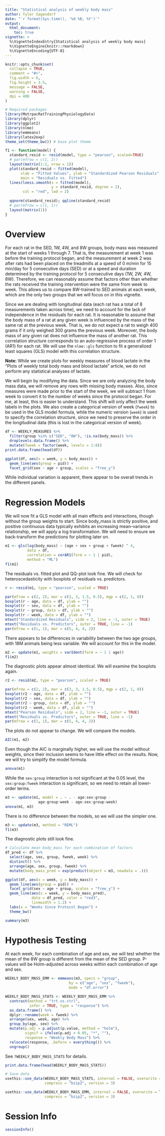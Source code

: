 ```yaml
---
title: "Statistical analysis of weekly body mass"
author: Tyler Sagendorf
date: "`r format(Sys.time(), '%d %B, %Y')`"
output: 
  html_document:
    toc: true
vignette: >
  %\VignetteIndexEntry{Statistical analysis of weekly body mass}
  %\VignetteEngine{knitr::rmarkdown}
  %\VignetteEncoding{UTF-8}
---
```


```r
knitr::opts_chunk$set(
  collapse = TRUE,
  comment = "#>",
  fig.width = 6,
  fig.height = 3.5,
  message = FALSE,
  warning = FALSE, 
  dpi = 400
)
```

```r
# Required packages
library(MotrpacRatTrainingPhysiologyData)
library(dplyr)
library(ggplot2)
library(nlme)
library(emmeans)
library(latex2exp)
theme_set(theme_bw()) # base plot theme
```

```r
f1 <- function(model) {
  standard_resid <- resid(model, type = "pearson", scaled=TRUE)
  # par(mfrow = c(1, 2))
  layout(matrix(1:2, nrow = 1))
  plot(standard_resid ~ fitted(model),
       xlab = "Fitted Values", ylab = "Standardized Pearson Residuals",
       main = "Residuals vs. Fitted")
  lines(loess.smooth(x = fitted(model),
                     y = standard_resid, degree = 2),
        col = "red", lwd = 2)
  
  qqnorm(standard_resid); qqline(standard_resid)
  # par(mfrow = c(1, 1))
  layout(matrix(1))
}
```


# Overview

For each rat in the SED, 1W, 4W, and 8W groups, body mass was measured at the start of weeks 1 through 7. That is, the measurement at week 1 was before the training protocol began, and the measurement at week 2 was after rats had been placed on the treadmills at a speed of 0 m/min for 15 min/day for 5 consecutive days (SED) or at a speed and duration determined by the training protocol for 5 consecutive days (1W, 2W, 4W, 8W). Therefore, we can reasonably assume that factors other than whether the rats received the training intervention were the same from week to week. This allows us to compare 8W-trained to SED animals at each week, which are the only two groups that we will focus on in this vignette.

Since we are dealing with longitudinal data (each rat has a total of 8 measurements taken across time), we need to account for the lack of independence in the residuals for each rat. It is reasonable to assume that the body mass of a rat at any given week is influenced by the mass of the same rat at the previous week. That is, we do not expect a rat to weigh 400 grams if it only weighed 300 grams the previous week. Moreover, the body mass of any given rat does not influence the mass of another rat. This correlation structure corresponds to an auto-regressive process of order 1 (AR1) for each rat. We will use the `nlme::gls` function to fit a generalized least squares (GLS) model with this correlation structure.

**Note:** While we create plots for weekly measures of blood lactate in the "Plots of weekly total body mass and blood lactate" article, we do not perform any statistical analyses of lactate.

We will begin by modifying the data. Since we are only analyzing the body mass data, we will remove any rows with missing body masses. Also, since measures were made prior to the start of the week, we will subtract 1 from week to convert it to the number of weeks since the protocol began. For me, at least, this is easier to understand. This shift will only affect the week labels in the plots. We also create a categorical version of week (`fweek`) to be used in the GLS model formula, while the numeric version (`week`) is used to specify the correlation structure, since we need to preserve the order in the longitudinal data (this is lost in the categorical version of week).

```r
df <- WEEKLY_MEASURES %>% 
  filter(group %in% c("SED", "8W"), !is.na(body_mass)) %>% 
  droplevels.data.frame() %>% 
  mutate(fweek = factor(week, levels = 1:8))
print.data.frame(head(df))
```

```r
ggplot(df, aes(x = week, y = body_mass)) + 
  geom_line(aes(group = pid)) +
  facet_grid(sex ~ age + group, scales = "free_y")
```

While individual variation is apparent, there appear to be overall trends in the different panels.


# Regression Models

We will now fit a GLS model with all main effects and interactions, though without the group weights to start. Since body_mass is strictly positive, and positive continuous data typically exhibits an increasing mean--variance relationship, we will apply a log transformation. We will need to ensure we back-transform the predictions for plotting later on.

```r
m1 <- gls(log(body_mass) ~ (age + sex + group + fweek) ^ 4,
          data = df,
          correlation = corAR1(form = ~ 1 | pid),
          method = "ML")
f1(m1)
```

The residuals vs. fitted plot and QQ-plot look fine. We will check for heteroscedasticity with boxplots of residuals vs. predictors.

```r
r <- resid(m1, type = "pearson", scaled = TRUE)

par(mfrow = c(2, 2), mar = c(3, 3, 1.5, 0.5), mgp = c(2, 1, 0))
boxplot(r ~ age, data = df, ylab = "")
boxplot(r ~ sex, data = df, ylab = "")
boxplot(r ~ group, data = df, ylab = "")
boxplot(r ~ week, data = df, ylab = "")
mtext("Standardized Residuals", side = 2, line = -1, outer = TRUE)
mtext("Residuals vs. Predictors", outer = TRUE, line = -1)
par(mfrow = c(1, 1), mar = c(5, 4, 4, 2))
```

There appears to be differences in variability between the two age groups, with 18M animals being less variable. We will account for this in the model.

```r
m2 <- update(m1, weights = varIdent(form = ~ 1 | age))
f1(m2)
```

The diagnostic plots appear almost identical. We will examine the boxplots again.

```r
r2 <- resid(m2, type = "pearson", scaled = TRUE)

par(mfrow = c(2, 2), mar = c(3, 3, 1.5, 0.5), mgp = c(2, 1, 0))
boxplot(r2 ~ age, data = df, ylab = "")
boxplot(r2 ~ sex, data = df, ylab = "")
boxplot(r2 ~ group, data = df, ylab = "")
boxplot(r2 ~ week, data = df, ylab = "")
mtext("Pearson Residuals", side = 2, line = -1, outer = TRUE)
mtext("Residuals vs. Predictors", outer = TRUE, line = -1)
par(mfrow = c(1, 1), mar = c(5, 4, 4, 2))
```

The plots do not appear to change. We will compare the models.

```r
AIC(m1, m2)
```

Even though the AIC is marginally higher, we will use the model without weights, since their inclusion seems to have little effect on the results. Now, we will try to simplify the model formula.

```r
anova(m1)
```

While the `sex:group` interaction is not significant at the 0.05 level, the `sex:group:fweek` interaction is significant, so we need to retain all lower-order terms.

```r
m3 <- update(m1, model = . ~ . - age:sex:group -
               age:group:week - age:sex:group:week)
anova(m1, m3)
```

There is no difference between the models, so we will use the simpler one.

```r
m3 <- update(m3, method = "REML")
f1(m3)
```

The diagnostic plots still look fine.

```r
# Calculate mean body_mass for each combination of factors
df_pred <- df %>%
  select(age, sex, group, fweek, week) %>%
  distinct() %>%
  arrange(age, sex, group, fweek) %>% 
  mutate(body_mass_pred = exp(predict(object = m3, newdata = .)))

ggplot(df, aes(x = week, y = body_mass)) +
  geom_line(aes(group = pid)) +
  facet_grid(sex ~ age + group, scales = "free_y") +
  geom_line(aes(x = week, y = body_mass_pred),
            data = df_pred, color = "red3",
            linewidth = 1.2) +
  labs(x = "Weeks Since Protocol Began") +
  theme_bw()
```

```r
summary(m3)
```


# Hypothesis Testing

At each week, for each combination of age and sex, we will test whether the mean of the 8W group is different from the mean of the SED group. P-values will be Holm-adjusted across weeks within each combination of age and sex.

```r
WEEKLY_BODY_MASS_EMM <- emmeans(m3, specs = "group",
                             by = c("age", "sex", "fweek"),
                             mode = "df.error")

WEEKLY_BODY_MASS_STATS <- WEEKLY_BODY_MASS_EMM %>% 
  contrast(method = "trt.vs.ctrl",
           infer = TRUE, type = "response") %>% 
  as.data.frame() %>%
  dplyr::rename(week = fweek) %>% 
  arrange(sex, week, age) %>%
  group_by(age, sex) %>%
  mutate(p.adj = p.adjust(p.value, method = "holm"),
         signif = ifelse(p.adj < 0.05, "*", ""),
         response = "Weekly Body Mass") %>% 
  relocate(response, .before = everything()) %>%
  ungroup()
```

See `?WEEKLY_BODY_MASS_STATS` for details.

```r
print.data.frame(head(WEEKLY_BODY_MASS_STATS))
```

```r
# Save data
usethis::use_data(WEEKLY_BODY_MASS_STATS, internal = FALSE, overwrite = TRUE,
                  compress = "bzip2", version = 3)

usethis::use_data(WEEKLY_BODY_MASS_EMM, internal = FALSE, overwrite = TRUE,
                  compress = "bzip2", version = 3)
```


# Session Info

```r
sessionInfo()
```

